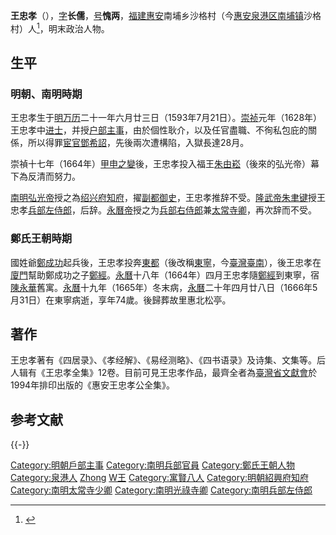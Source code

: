 '''王忠孝'''（{{bd|1593年|7月21日|1666年|5月31日||Wang王}}{{r|王}}），[[表字|字]]'''长儒'''，[[号|号]]'''愧两'''，[[福建|福建]][[惠安|惠安]]南埔乡沙格村（今[[惠安|惠安]][[泉港区|泉港区]][[南埔镇|南埔镇]]沙格村）人<ref>{{cite book|author=惠安县地方志编纂委员会|title=惠安县志|publisher=方志出版社|location=北京市|isbn=7-80122-352-7|url=http://www.fjsq.gov.cn/ShowText.asp?ToBook=3192&index=1878&|edition=第1 版|accessdate=2011-06-22|date=1998年7月|archive-url=https://web.archive.org/web/20161023205739/http://www.fjsq.gov.cn/ShowText.asp?ToBook=3192&index=1878&|archive-date=2016-10-23|dead-url=yes}}</ref>{{r|王}}，明末政治人物。

==生平==
===明朝、南明時期===
王忠孝生于[[明|明]][[万历|万历]]二十一年六月廿三日（1593年7月21日）{{r|王}}。[[崇祯|崇祯]]元年（1628年）王忠孝中[[进士|进士]]，并授[[户部|户部]][[主事|主事]]，由於個性耿介，以及任官盡職、不徇私包庇的關係，所以得罪[[宦官|宦官]][[鄧希詔|鄧希詔]]，先後兩次遭構陷，入獄長達28月{{r|全臺詩1}}。

崇禎十七年（1664年）[[甲申之變|甲申之變]]後，王忠孝投入福王[[朱由崧|朱由崧]]（後來的弘光帝）幕下為反清而努力{{r|全臺詩1}}。

[[南明|南明]][[弘光帝|弘光帝]]授之為[[绍兴府|绍兴府]][[知府|知府]]，擢[[副都御史|副都御史]]，王忠孝推辞不受。[[隆武帝|隆武帝]][[朱聿键|朱聿键]]授王忠孝[[兵部左侍郎|兵部左侍郎]]，后辞。[[永曆帝|永曆帝]]授之为[[兵部右侍郎|兵部右侍郎]]兼[[太常寺卿|太常寺卿]]，再次辞而不受。

===鄭氏王朝時期===
國姓爺[[鄭成功|鄭成功]]起兵後，王忠孝投奔[[東都|東都]]（後改稱[[東寧|東寧]]，今[[臺灣|臺灣]][[臺南|臺南]]），後王忠孝在[[廈門|廈門]]幫助鄭成功之子[[鄭經|鄭經]]。[[永曆_(南明)|永曆]]十八年（1664年）四月王忠孝隨[[鄭經|鄭經]]到東寧，宿[[陳永華_(明鄭)|陳永華]]舊寓。[[永曆_(南明)|永曆]]十九年（1665年）冬末病，[[永曆_(南明)|永曆]]二十年四月廿八日（1666年5月31日）在東寧病逝，享年74歲{{r|王}}。後歸葬故里惠北松亭。

==著作==
王忠孝著有《四居录》、《孝经解》、《易经测略》、《四书语录》及诗集、文集等。后人辑有《王忠孝全集》12卷。目前可見王忠孝作品，最齊全者為[[臺灣省文獻會|臺灣省文獻會]]於1994年排印出版的《惠安王忠孝公全集》{{r|全臺詩1}}。

== 参考文献 ==
{{reflist|refs=
<ref name="王">{{cite book|author=王忠孝 |title=《王忠孝公集》|publisher=福建人民出版社|location= |isbn=9787211061389 |date=2010-10}}</ref>
<ref name="全臺詩1">{{cite book|author=廖振富 |title=《全臺詩 第一冊》|chapter=王忠孝 提要|publisher=國立臺灣文學館|location= |isbn=957-32-5136-1 |date=2004-02-01 |pages=17}}</ref>
}}
{{-}}
{{崇禎元年戊辰科殿試金榜}}
{{東寧王朝}}
{{臺灣通史列傳人物}}
{{台灣漢詩詩人}}
{{DEFAULTSORT:Wang王}}

[[Category:明朝戶部主事|Category:明朝戶部主事]]
[[Category:南明兵部官員|Category:南明兵部官員]]
[[Category:鄭氏王朝人物|Category:鄭氏王朝人物]]
[[Category:泉港人|Category:泉港人]]
[[Category:王姓|Zhong]]
[[Category:明朝作家|W王]]
[[Category:寓賢八人|Category:寓賢八人]]
[[Category:明朝紹興府知府|Category:明朝紹興府知府]]
[[Category:南明太常寺少卿|Category:南明太常寺少卿]]
[[Category:南明光祿寺卿|Category:南明光祿寺卿]]
[[Category:南明兵部左侍郎|Category:南明兵部左侍郎]]